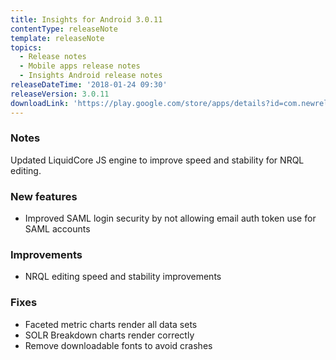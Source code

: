 ```yaml
---
title: Insights for Android 3.0.11
contentType: releaseNote
template: releaseNote
topics:
  - Release notes
  - Mobile apps release notes
  - Insights Android release notes
releaseDateTime: '2018-01-24 09:30'
releaseVersion: 3.0.11
downloadLink: 'https://play.google.com/store/apps/details?id=com.newrelic.insights&hl=en'
---
```


### Notes

Updated LiquidCore JS engine to improve speed and stability for NRQL editing.

### New features

* Improved SAML login security by not allowing email auth token use for SAML accounts

### Improvements

* NRQL editing speed and stability improvements

### Fixes

* Faceted metric charts render all data sets
* SOLR Breakdown charts render correctly
* Remove downloadable fonts to avoid crashes
